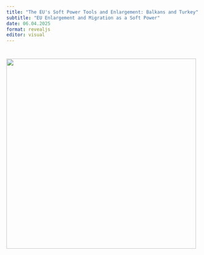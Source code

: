 ```yaml
---
title: "The EU's Soft Power Tools and Enlargement: Balkans and Turkey"
subtitle: "EU Enlargement and Migration as a Soft Power"
date: 06.04.2025
format: revealjs
editor: visual
---
```


# ![](images/Build a Library Project-6.png){width="495"}
